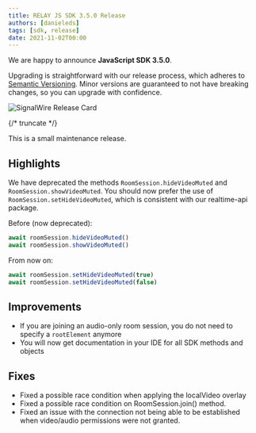 ---
title: RELAY JS SDK 3.5.0 Release
authors: [danieleds]
tags: [sdk, release]
date: 2021-11-02T00:00
---

We are happy to announce **JavaScript SDK 3.5.0**.

Upgrading is straightforward with our release process, which adheres to [Semantic Versioning](https://semver.org/).
Minor versions are guaranteed to not have breaking changes, so you can upgrade with confidence.

![SignalWire Release Card](./_img/img.png)


{/* truncate */}

This is a small maintenance release.

## Highlights

We have deprecated the methods `RoomSession.hideVideoMuted` and `RoomSession.showVideoMuted`. You should now prefer the use of `RoomSession.setHideVideoMuted`, which is consistent with our realtime-api package.

Before (now deprecated):
```javascript
await roomSession.hideVideoMuted()
await roomSession.showVideoMuted()
```

From now on:
```javascript
await roomSession.setHideVideoMuted(true)
await roomSession.setHideVideoMuted(false)
```

## Improvements

 - If you are joining an audio-only room session, you do not need to specify a `rootElement` anymore
 - You will now get documentation in your IDE for all SDK methods and objects

## Fixes

 - Fixed a possible race condition when applying the localVideo overlay
 - Fixed a possible race condition on RoomSession.join() method.
 - Fixed an issue with the connection not being able to be established when video/audio permissions were not granted.
